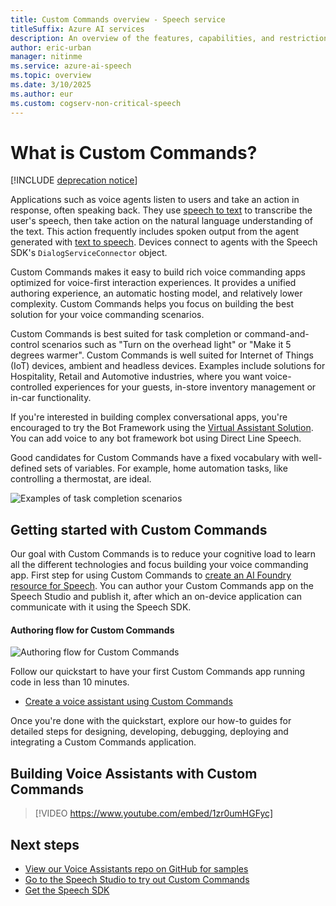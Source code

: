 ```yaml
---
title: Custom Commands overview - Speech service
titleSuffix: Azure AI services
description: An overview of the features, capabilities, and restrictions for Custom Commands, a solution for creating voice applications.
author: eric-urban
manager: nitinme
ms.service: azure-ai-speech
ms.topic: overview
ms.date: 3/10/2025
ms.author: eur
ms.custom: cogserv-non-critical-speech
---
```


# What is Custom Commands?

[!INCLUDE [deprecation notice](./includes/custom-commands-retire.md)]

Applications such as voice agents listen to users and take an action in response, often speaking back. They use [speech to text](speech-to-text.md) to transcribe the user's speech, then take action on the natural language understanding of the text. This action frequently includes spoken output from the agent generated with [text to speech](text-to-speech.md). Devices connect to agents with the Speech SDK's `DialogServiceConnector` object.

Custom Commands makes it easy to build rich voice commanding apps optimized for voice-first interaction experiences. It provides a unified authoring experience, an automatic hosting model, and relatively lower complexity. Custom Commands helps you focus on building the best solution for your voice commanding scenarios.

Custom Commands is best suited for task completion or command-and-control scenarios such as "Turn on the overhead light" or "Make it 5 degrees warmer". Custom Commands is well suited for Internet of Things (IoT) devices, ambient and headless devices. Examples include solutions for Hospitality, Retail and Automotive industries, where you want voice-controlled experiences for your guests, in-store inventory management or in-car functionality.

If you're interested in building complex conversational apps, you're encouraged to try the Bot Framework using the [Virtual Assistant Solution](/azure/bot-service/bot-builder-enterprise-template-overview). You can add voice to any bot framework bot using Direct Line Speech.

Good candidates for Custom Commands have a fixed vocabulary with well-defined sets of variables. For example, home automation tasks, like controlling a thermostat, are ideal.

   ![Examples of task completion scenarios](media/voice-assistants/task-completion-examples.png "task completion examples")

## Getting started with Custom Commands

Our goal with Custom Commands is to reduce your cognitive load to learn all the different technologies and focus building your voice commanding app. First step for using Custom Commands to <a href="https://portal.azure.com/#create/Microsoft.CognitiveServicesAIFoundry" target="_blank">create an AI Foundry resource for Speech</a>. You can author your Custom Commands app on the Speech Studio and publish it, after which an on-device application can communicate with it using the Speech SDK.

#### Authoring flow for Custom Commands
   ![Authoring flow for Custom Commands](media/voice-assistants/custom-commands-flow.png "The Custom Commands authoring flow")

Follow our quickstart to have your first Custom Commands app running code in less than 10 minutes.

* [Create a voice assistant using Custom Commands](quickstart-custom-commands-application.md)

Once you're done with the quickstart, explore our how-to guides for detailed steps for designing, developing, debugging, deploying and integrating a Custom Commands application.

## Building Voice Assistants with Custom Commands
> [!VIDEO https://www.youtube.com/embed/1zr0umHGFyc]

## Next steps

* [View our Voice Assistants repo on GitHub for samples](https://aka.ms/speech/cc-samples)
* [Go to the Speech Studio to try out Custom Commands](https://aka.ms/speechstudio/customcommands)
* [Get the Speech SDK](speech-sdk.md)
